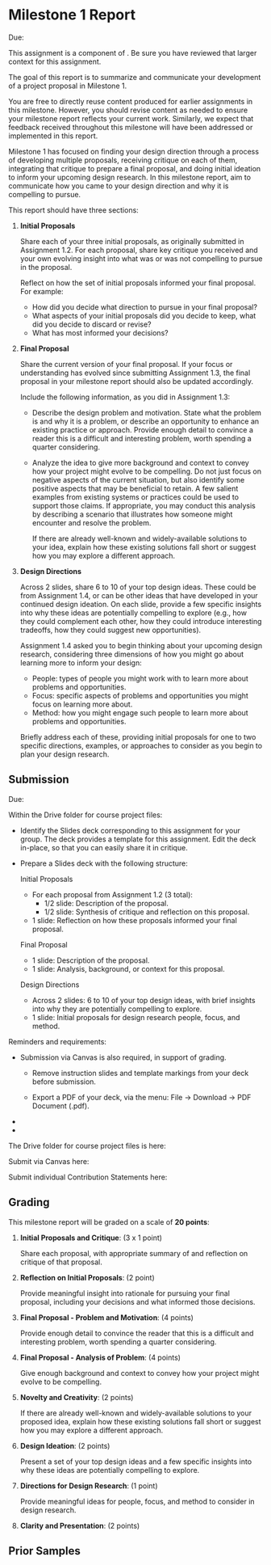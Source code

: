 
# Milestone 1 Report

<UnderDevelopment display={false} />

Due: <AssignmentDueDateTime assignmentKey={calendarData.assignments.milestone_1_report} />

This assignment is a component of <SiteLink linkKey={SiteLinks.milestone_1_top}/>.
Be sure you have reviewed that larger context for this assignment.

The goal of this report is to summarize and communicate your development of a project proposal in Milestone 1.

You are free to directly reuse content produced for earlier assignments in this milestone.
However, you should revise content as needed to ensure your milestone report reflects your current work.
Similarly, we expect that feedback received throughout this milestone will have been addressed or implemented in this report.

Milestone 1 has focused on finding your design direction through a process of
developing multiple proposals,
receiving critique on each of them,
integrating that critique to prepare a final proposal,
and doing initial ideation to inform your upcoming design research.
In this milestone report, aim to communicate how you came to your design direction and why it is compelling to pursue.

This report should have three sections:

1. __Initial Proposals__

   Share each of your three initial proposals,
   as originally submitted in Assignment 1.2.
   For each proposal, share key critique you received
   and your own evolving insight into what was or was not compelling to pursue in the proposal.

   Reflect on how the set of initial proposals informed your final proposal. For example:

   - How did you decide what direction to pursue in your final proposal?
   - What aspects of your initial proposals did you decide to keep,
     what did you decide to discard or revise?
   - What has most informed your decisions?

2. __Final Proposal__

   Share the current version of your final proposal.
   If your focus or understanding has evolved since submitting Assignment 1.3,
   the final proposal in your milestone report should also be updated accordingly.

   Include the following information, as you did in Assignment 1.3:

   - Describe the design problem and motivation.
     State what the problem is and why it is a problem, or describe an opportunity to enhance an existing practice or approach.
     Provide enough detail to convince a reader this is a difficult and interesting problem, worth spending a quarter considering.

   - Analyze the idea to give more background and context to convey how your project might evolve to be compelling.
     Do not just focus on negative aspects of the current situation, but also identify some positive aspects that may be beneficial to retain.
     A few salient examples from existing systems or practices could be used to support those claims.
     If appropriate, you may conduct this analysis by describing a scenario that illustrates how someone might encounter and resolve the problem.

     If there are already well-known and widely-available solutions to your idea,
     explain how these existing solutions fall short or suggest how you may explore a different approach.

3. __Design Directions__

   Across 2 slides, share 6 to 10 of your top design ideas.
   These could be from Assignment 1.4,
   or can be other ideas that have developed in your continued design ideation.
   On each slide, provide a few specific insights into why these ideas are potentially compelling to explore
   (e.g., how they could complement each other,
   how they could introduce interesting tradeoffs,
   how they could suggest new opportunities).

   Assignment 1.4 asked you to begin thinking about your upcoming design research,
   considering three dimensions of how you might go about learning more to inform your design:

   - People: types of people you might work with to learn more about problems and opportunities.
   - Focus: specific aspects of problems and opportunities you might focus on learning more about.
   - Method: how you might engage such people to learn more about problems and opportunities.

   Briefly address each of these,
   providing initial proposals for one to two specific directions, examples, or approaches
   to consider as you begin to plan your design research.

## Submission

Due: <AssignmentDueDateTime assignmentKey={calendarData.assignments.milestone_1_report} />

Within the Drive folder for course project files:

- Identify the Slides deck corresponding to this assignment for your group.
  The deck provides a template for this assignment.
  Edit the deck in-place, so that you can easily share it in critique.

- Prepare a Slides deck with the following structure:

  Initial Proposals
    - For each proposal from Assignment 1.2 (3 total):
      - 1/2 slide: Description of the proposal.
      - 1/2 slide: Synthesis of critique and reflection on this proposal.
    - 1 slide: Reflection on how these proposals informed your final proposal.

  Final Proposal
    - 1 slide: Description of the proposal.
    - 1 slide: Analysis, background, or context for this proposal.

  Design Directions
    - Across 2 slides: 6 to 10 of your top design ideas,
      with brief insights into why they are potentially compelling to explore.
    - 1 slide: Initial proposals for design research people, focus, and method.

Reminders and requirements:

- Submission via Canvas is also required, in support of grading.
  - Remove instruction slides and template markings from your deck before submission.

  - Export a PDF of your deck, via the menu: File -> Download -> PDF Document (.pdf).

- <GroupAssignment />
- <ContributionStatementReference />

The Drive folder for course project files is here:

<CourseDataLink linkKey={courseData.linkDriveProjectFiles} outerComponent="p"/>

Submit via Canvas here:

<AssignmentSubmitCanvasLink assignmentKey={calendarData.assignments.milestone_1_report} />

Submit individual 
<SiteLink linkKey={SiteLinks.assignmentsContributionStatements} outerComponent="span">Contribution Statements</SiteLink>
here:

<AssignmentSubmitCanvasLink assignmentKey={calendarData.assignments.milestone_1_contribution_statement} />

## Grading

This milestone report will be graded on a scale of __20 points__:

1. __Initial Proposals and Critique__: (3 x 1 point)

   Share each proposal, with appropriate summary of and reflection on critique of that proposal.

2. __Reflection on Initial Proposals__: (2 point)

   Provide meaningful insight into rationale for pursuing your final proposal,
   including your decisions and what informed those decisions.

3. __Final Proposal - Problem and Motivation__: (4 points)

   Provide enough detail to convince the reader that this is a difficult and interesting problem, worth spending a quarter considering.

4. __Final Proposal - Analysis of Problem__: (4 points)

   Give enough background and context to convey how your project might evolve to be compelling.

5. __Novelty and Creativity__: (2 points)

   If there are already well-known and widely-available solutions to your proposed idea,
   explain how these existing solutions fall short or suggest how you may explore a different approach.

6. __Design Ideation__: (2 points)

   Present a set of your top design ideas and
   a few specific insights into why these ideas are potentially compelling to explore.

7. __Directions for Design Research__: (1 point)

   Provide meaningful ideas for people, focus, and method to consider in design research.

8. __Clarity and Presentation__: (2 points)

## Prior Samples

<PriorSamplesWarning />

<ProjectMilestoneSamples assignment='m1_report' />
